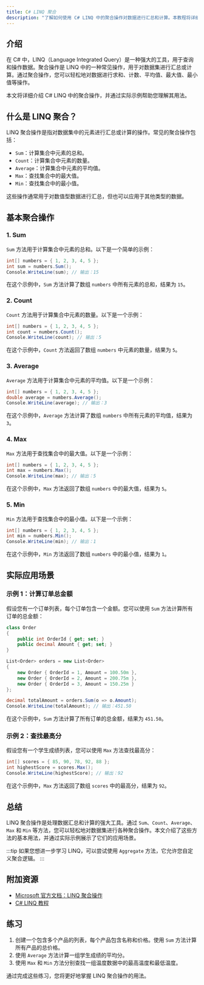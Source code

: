 ```yaml
---
title: C# LINQ 聚合
description: "了解如何使用 C# LINQ 中的聚合操作对数据进行汇总和计算。本教程将详细介绍 LINQ 聚合方法，并提供实际示例和代码片段。"
---
```


## 介绍

在 C# 中，LINQ（Language Integrated Query）是一种强大的工具，用于查询和操作数据。聚合操作是 LINQ 中的一种常见操作，用于对数据集进行汇总或计算。通过聚合操作，您可以轻松地对数据进行求和、计数、平均值、最大值、最小值等操作。

本文将详细介绍 C# LINQ 中的聚合操作，并通过实际示例帮助您理解其用法。

## 什么是 LINQ 聚合？

LINQ 聚合操作是指对数据集中的元素进行汇总或计算的操作。常见的聚合操作包括：

- `Sum`：计算集合中元素的总和。
- `Count`：计算集合中元素的数量。
- `Average`：计算集合中元素的平均值。
- `Max`：查找集合中的最大值。
- `Min`：查找集合中的最小值。

这些操作通常用于对数值型数据进行汇总，但也可以应用于其他类型的数据。

## 基本聚合操作

### 1. Sum

`Sum` 方法用于计算集合中元素的总和。以下是一个简单的示例：

```csharp
int[] numbers = { 1, 2, 3, 4, 5 };
int sum = numbers.Sum();
Console.WriteLine(sum); // 输出：15
```

在这个示例中，`Sum` 方法计算了数组 `numbers` 中所有元素的总和，结果为 `15`。

### 2. Count

`Count` 方法用于计算集合中元素的数量。以下是一个示例：

```csharp
int[] numbers = { 1, 2, 3, 4, 5 };
int count = numbers.Count();
Console.WriteLine(count); // 输出：5
```

在这个示例中，`Count` 方法返回了数组 `numbers` 中元素的数量，结果为 `5`。

### 3. Average

`Average` 方法用于计算集合中元素的平均值。以下是一个示例：

```csharp
int[] numbers = { 1, 2, 3, 4, 5 };
double average = numbers.Average();
Console.WriteLine(average); // 输出：3
```

在这个示例中，`Average` 方法计算了数组 `numbers` 中所有元素的平均值，结果为 `3`。

### 4. Max

`Max` 方法用于查找集合中的最大值。以下是一个示例：

```csharp
int[] numbers = { 1, 2, 3, 4, 5 };
int max = numbers.Max();
Console.WriteLine(max); // 输出：5
```

在这个示例中，`Max` 方法返回了数组 `numbers` 中的最大值，结果为 `5`。

### 5. Min

`Min` 方法用于查找集合中的最小值。以下是一个示例：

```csharp
int[] numbers = { 1, 2, 3, 4, 5 };
int min = numbers.Min();
Console.WriteLine(min); // 输出：1
```

在这个示例中，`Min` 方法返回了数组 `numbers` 中的最小值，结果为 `1`。

## 实际应用场景

### 示例 1：计算订单总金额

假设您有一个订单列表，每个订单包含一个金额。您可以使用 `Sum` 方法计算所有订单的总金额：

```csharp
class Order
{
    public int OrderId { get; set; }
    public decimal Amount { get; set; }
}

List<Order> orders = new List<Order>
{
    new Order { OrderId = 1, Amount = 100.50m },
    new Order { OrderId = 2, Amount = 200.75m },
    new Order { OrderId = 3, Amount = 150.25m }
};

decimal totalAmount = orders.Sum(o => o.Amount);
Console.WriteLine(totalAmount); // 输出：451.50
```

在这个示例中，`Sum` 方法计算了所有订单的总金额，结果为 `451.50`。

### 示例 2：查找最高分

假设您有一个学生成绩列表，您可以使用 `Max` 方法查找最高分：

```csharp
int[] scores = { 85, 90, 78, 92, 88 };
int highestScore = scores.Max();
Console.WriteLine(highestScore); // 输出：92
```

在这个示例中，`Max` 方法返回了数组 `scores` 中的最高分，结果为 `92`。

## 总结

LINQ 聚合操作是处理数据汇总和计算的强大工具。通过 `Sum`、`Count`、`Average`、`Max` 和 `Min` 等方法，您可以轻松地对数据集进行各种聚合操作。本文介绍了这些方法的基本用法，并通过实际示例展示了它们的应用场景。

:::tip
如果您想进一步学习 LINQ，可以尝试使用 `Aggregate` 方法，它允许您自定义聚合逻辑。
:::

## 附加资源

- [Microsoft 官方文档：LINQ 聚合操作](https://learn.microsoft.com/en-us/dotnet/csharp/programming-guide/concepts/linq/aggregation-operations)
- [C# LINQ 教程](https://www.tutorialsteacher.com/linq/linq-aggregate-operator)

## 练习

1. 创建一个包含多个产品的列表，每个产品包含名称和价格。使用 `Sum` 方法计算所有产品的总价格。
2. 使用 `Average` 方法计算一组学生成绩的平均分。
3. 使用 `Max` 和 `Min` 方法分别查找一组温度数据中的最高温度和最低温度。

通过完成这些练习，您将更好地掌握 LINQ 聚合操作的用法。